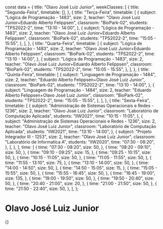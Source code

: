 const data = {
  title: "Olavo José Luiz Junior",
  weekClasses: [
    {
      title: "Segunda-Feira",
      timetable: [],
    },
    {
      title: "Terça-Feira",
      timetable: [
        {
          subject: "Lógica de Programação - 1483",
          size: 2,
          teacher: "Olavo José Luiz Junior+Eduardo Alberto Felippsen",
          classroom: "BioPark-02",
          students: "TPS2022-2",
          time: "13:10 - 14:00",
        },
        {
          subject: "Lógica de Programação - 1483",
          size: 2,
          teacher: "Olavo José Luiz Junior+Eduardo Alberto Felippsen",
          classroom: "BioPark-02",
          students: "TPS2022-2",
          time: "15:05 - 15:55",
        },
      ],
    },
    {
      title: "Quarta-Feira",
      timetable: [
        {
          subject: "Lógica de Programação - 1483",
          size: 2,
          teacher: "Olavo José Luiz Junior+Eduardo Alberto Felippsen",
          classroom: "BioPark-02",
          students: "TPS2022-2",
          time: "13:10 - 14:00",
        },
        {
          subject: "Lógica de Programação - 1483",
          size: 2,
          teacher: "Olavo José Luiz Junior+Eduardo Alberto Felippsen",
          classroom: "BioPark-02",
          students: "TPS2022-2",
          time: "15:05 - 15:55",
        },
      ],
    },
    {
      title: "Quinta-Feira",
      timetable: [
        {
          subject: "Linguagem de Programação - 1484",
          size: 2,
          teacher: "Eduardo Alberto Felippsen+Olavo José Luiz Junior",
          classroom: "BioPark-02",
          students: "TPS2022-2",
          time: "13:10 - 14:00",
        },
        {
          subject: "Linguagem de Programação - 1484",
          size: 2,
          teacher: "Eduardo Alberto Felippsen+Olavo José Luiz Junior",
          classroom: "BioPark-02",
          students: "TPS2022-2",
          time: "15:05 - 15:55",
        },
      ],
    },
    {
      title: "Sexta-Feira",
      timetable: [
        {
          subject: "Administração de Sistemas Operacionais e Redes - 1236",
          size: 2,
          teacher: "Olavo José Luiz Junior",
          classroom: "Laboratório de Computação Aplicada",
          students: "IIW2021",
          time: "10:15 - 11:05",
        },
        {
          subject: "Administração de Sistemas Operacionais e Redes - 1236",
          size: 2,
          teacher: "Olavo José Luiz Junior",
          classroom: "Laboratório de Computação Aplicada",
          students: "IIW2021",
          time: "13:10 - 14:00",
        },
        {
          subject: "Projeto Integrador III - 1253",
          size: 2,
          teacher: "Olavo José Luiz Junior",
          classroom: "Laboratório de Informatica A",
          students: "IIW2020",
          time: "07:30 - 08:20",
        },
      ],
    },
  ],
  time: [
    {
      time: "07:30 - 08:20",
      size: 50,
    },
    {
      time: "08:20 - 09:10",
      size: 50,
    },
    {
      time: "09:10 - 09:25",
      size: 15,
    },
    {
      time: "09:25 - 10:15",
      size: 50,
    },
    {
      time: "10:15 - 11:05",
      size: 50,
    },
    {
      time: "11:05 - 11:55",
      size: 50,
    },
    {
      time: "11:55 - 13:10",
      size: 75,
    },
    {
      time: "13:10 - 14:00",
      size: 50,
    },
    {
      time: "14:00 - 14:50",
      size: 50,
    },
    {
      time: "14:50 - 15:05",
      size: 15,
    },
    {
      time: "15:05 - 15:55",
      size: 50,
    },
    {
      time: "15:55 - 16:45",
      size: 50,
    },
    {
      time: "16:45 - 19:00",
      size: 135,
    },
    {
      time: "19:00 - 19:50",
      size: 50,
    },
    {
      time: "19:50 - 20:40",
      size: 50,
    },
    {
      time: "20:40 - 21:00",
      size: 20,
    },
    {
      time: "21:00 - 21:50",
      size: 50,
    },
    {
      time: "21:50 - 22:40",
      size: 50,
    },
  ],
};

# Olavo José Luiz Junior

<div>
  {<Grid title={data.title} weekClasses={data.weekClasses} time={data.time} />}
</div>
